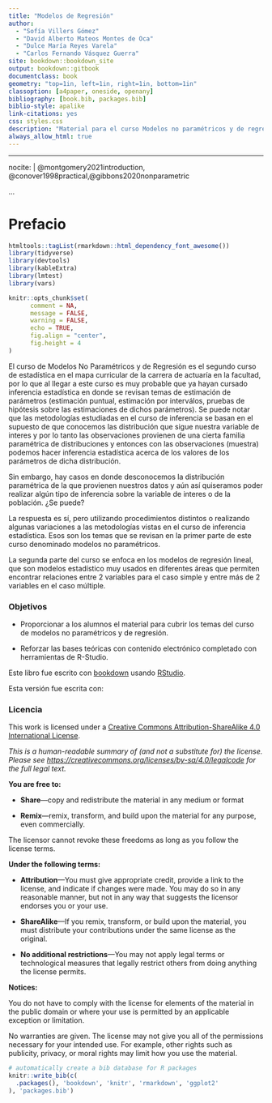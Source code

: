 --- 
title: "Modelos de Regresión"
author:
  - "Sofía Villers Gómez"
  - "David Alberto Mateos Montes de Oca"
  - "Dulce María Reyes Varela"
  - "Carlos Fernando Vásquez Guerra"
site: bookdown::bookdown_site
output: bookdown::gitbook
documentclass: book
geometry: "top=1in, left=1in, right=1in, bottom=1in"
classoption: [a4paper, oneside, openany]
bibliography: [book.bib, packages.bib]
biblio-style: apalike
link-citations: yes
css: styles.css
description: "Material para el curso Modelos no paramétricos y de regresión en la Facultad de Ciencias, Universidad Nacional Autónoma de México"
always_allow_html: true
---
---
nocite: | 
 @montgomery2021introduction, @conover1998practical,@gibbons2020nonparametric
 
...

# Prefacio {-}

```{r include = FALSE}
htmltools::tagList(rmarkdown::html_dependency_font_awesome())
library(tidyverse)
library(devtools)
library(kableExtra)
library(lmtest)
library(vars)

knitr::opts_chunk$set(
      comment = NA,
      message = FALSE, 
      warning = FALSE,
      echo = TRUE,
      fig.align = "center",
      fig.height = 4
)
```

El curso de Modelos No Paramétricos y de Regresión es el segundo curso de estadística en el mapa curricular de la carrera de actuaría en la facultad, por lo que al llegar a este curso es muy probable que ya hayan cursado inferencia estadística en donde se revisan temas de estimación de parámetros (estimación puntual, estimación por interválos, pruebas de hipótesis sobre las estimaciones de dichos parámetros).  Se puede notar que las metodologías estudiadas en el curso de inferencia se basan en el supuesto de que conocemos las distribución que sigue nuestra variable de interes y por lo tanto las observaciones provienen de una cierta familia paramétrica de distribuciones y entonces con las observaciones (muestra) podemos hacer inferencia estadística acerca de los valores de los parámetros de dicha distribución.

Sin embargo, hay casos en donde desconocemos la distribución paramétrica de la que provienen nuestros datos y aún así quiseramos poder realizar algún tipo de inferencia sobre la variable de interes o de la población. ¿Se puede? 

La respuesta es sí, pero utilizando procedimientos distintos o realizando algunas variaciones a las metodologías vistas en el curso de inferencia estadística. Esos son los temas que se revisan en la primer parte de este curso denominado modelos no paramétricos.

La segunda parte del curso se enfoca en los modelos de regresión lineal, que son modelos estadístico muy usados en diferentes áreas que permiten encontrar relaciones entre 2 variables para el caso simple y entre más de 2 variables en el caso múltiple.

### Objetivos {-}

+ Proporcionar a los alumnos el material para cubrir los temas del curso de modelos no paramétricos y de regresión.

+ Reforzar las bases teóricas con contenido electrónico completado con herramientas de R-Studio.


Este libro fue escrito con [bookdown](http://bookdown.org/) usando [RStudio](http://www.rstudio.com/ide/).

Esta versión fue escrita con:


### Licencia {-}

This work is licensed under a [Creative Commons Attribution-ShareAlike 4.0 International License](https://creativecommons.org/licenses/by-sa/4.0/).

<center>
<i class="fab fa-creative-commons fa-2x"></i><i class="fab fa-creative-commons-by fa-2x"></i><i class="fab fa-creative-commons-sa fa-2x"></i>
</center>

*This is a human-readable summary of (and not a substitute for) the license.
Please see <https://creativecommons.org/licenses/by-sa/4.0/legalcode> for the full legal text.*

**You are free to:**

- **Share**---copy and redistribute the material in any medium or
  format

- **Remix**---remix, transform, and build upon the material for any
  purpose, even commercially.

The licensor cannot revoke these freedoms as long as you follow the
license terms.

**Under the following terms:**

- **Attribution**---You must give appropriate credit, provide a link
  to the license, and indicate if changes were made. You may do so in
  any reasonable manner, but not in any way that suggests the licensor
  endorses you or your use.
  
- **ShareAlike**---If you remix, transform, or build upon the material, you must distribute your contributions under the same license as the original. 

- **No additional restrictions**---You may not apply legal terms or
  technological measures that legally restrict others from doing
  anything the license permits.

**Notices:**

You do not have to comply with the license for elements of the
material in the public domain or where your use is permitted by an
applicable exception or limitation.

No warranties are given. The license may not give you all of the
permissions necessary for your intended use. For example, other rights
such as publicity, privacy, or moral rights may limit how you use the
material.

```{r include = FALSE}
# automatically create a bib database for R packages
knitr::write_bib(c(
  .packages(), 'bookdown', 'knitr', 'rmarkdown', 'ggplot2'
), 'packages.bib')
```
